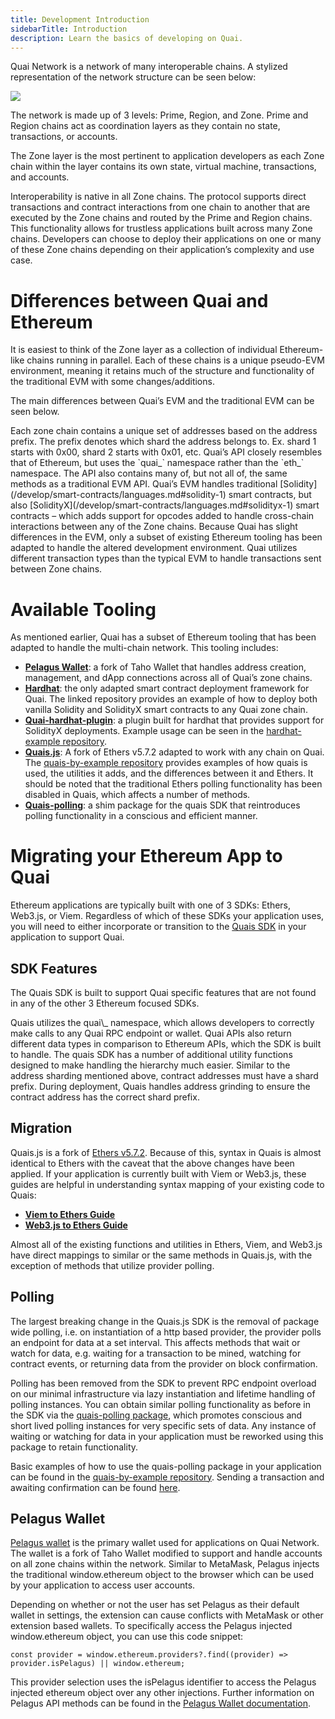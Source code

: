 ```yaml
---
title: Development Introduction
sidebarTitle: Introduction
description: Learn the basics of developing on Quai.
---
```


Quai Network is a network of many interoperable chains. A stylized representation of the network structure can be seen below:

<Frame>
	<img src='/images/HierarchicalStructure.jpg' />
</Frame>

The network is made up of 3 levels: Prime, Region, and Zone. Prime and Region chains act as coordination layers as they contain no state, transactions, or accounts.

The Zone layer is the most pertinent to application developers as each Zone chain within the layer contains its own state, virtual machine, transactions, and accounts.

Interoperability is native in all Zone chains. The protocol supports direct transactions and contract interactions from one chain to another that are executed by the Zone chains and routed by the Prime and Region chains. This functionality allows for trustless applications built across many Zone chains. Developers can choose to deploy their applications on one or many of these Zone chains depending on their application’s complexity and use case.

# Differences between Quai and Ethereum

It is easiest to think of the Zone layer as a collection of individual Ethereum-like chains running in parallel. Each of these chains is a unique pseudo-EVM environment, meaning it retains much of the structure and functionality of the traditional EVM with some changes/additions.

The main differences between Quai’s EVM and the traditional EVM can be seen below.

<AccordionGroup>
	<Accordion title='Address Sharding'>
		Each zone chain contains a unique set of addresses based on the address prefix. The prefix denotes which shard the address belongs to.
		Ex. shard 1 starts with 0x00, shard 2 starts with 0x01, etc.
	</Accordion>
	<Accordion title='API Methods and Namespace'>
		Quai’s API closely resembles that of Ethereum, but uses the `quai_` namespace rather than the `eth_` namespace. The API also contains
		many of, but not all of, the same methods as a traditional EVM API.
	</Accordion>
	<Accordion title='Interoperability Opcodes'>
		Quai’s EVM handles traditional [Solidity](/develop/smart-contracts/languages.md#solidity-1) smart contracts, but also
		[SolidityX](/develop/smart-contracts/languages.md#solidityx-1) smart contracts – which adds support for opcodes added to handle
		cross-chain interactions between any of the Zone chains.
	</Accordion>
	<Accordion title='Available Tooling'>
		Because Quai has slight differences in the EVM, only a subset of existing Ethereum tooling has been adapted to handle the altered
		development environment.
	</Accordion>
	<Accordion title='Transaction Types'>
		Quai utilizes different transaction types than the typical EVM to handle transactions sent between Zone chains.
	</Accordion>
</AccordionGroup>

# Available Tooling

As mentioned earlier, Quai has a subset of Ethereum tooling that has been adapted to handle the multi-chain network. This tooling includes:

- [**Pelagus Wallet**](https://pelaguswallet.io): a fork of Taho Wallet that handles address creation, management, and dApp connections across all of Quai’s zone chains.
- [**Hardhat**](https://github.com/dominant-strategies/hardhat-example): the only adapted smart contract deployment framework for Quai. The linked repository provides an example of how to deploy both vanilla Solidity and SolidityX smart contracts to any Quai zone chain.
- [**Quai-hardhat-plugin**](https://www.npmjs.com/package/quai-hardhat-plugin): a plugin built for hardhat that provides support for SolidityX deployments. Example usage can be seen in the [hardhat-example repository](https://github.com/dominant-strategies/hardhat-example).
- [**Quais.js**](/develop/apis/javascript-apis.md): A fork of Ethers v5.7.2 adapted to work with any chain on Quai. The [quais-by-example repository](https://github.com/dominant-strategies/quais-by-example) provides examples of how quais is used, the utilities it adds, and the differences between it and Ethers. It should be noted that the traditional Ethers polling functionality has been disabled in Quais, which affects a number of methods.
- [**Quais-polling**](https://www.npmjs.com/package/quais-polling): a shim package for the quais SDK that reintroduces polling functionality in a conscious and efficient manner.

# Migrating your Ethereum App to Quai

Ethereum applications are typically built with one of 3 SDKs: Ethers, Web3.js, or Viem. Regardless of which of these SDKs your application uses, you will need to either incorporate or transition to the [Quais SDK](https://www.npmjs.com/package/quais) in your application to support Quai.

## SDK Features

The Quais SDK is built to support Quai specific features that are not found in any of the other 3 Ethereum focused SDKs.

<CardGroup cols={1}>
	<Card
		title='API Compatibility'
		icon='code-branch'
	>
		Quais utilizes the quai\_ namespace, which allows developers to correctly make calls to any Quai RPC endpoint or wallet. Quai APIs also
		return different data types in comparison to Ethereum APIs, which the SDK is built to handle.
	</Card>
	<Card
		title='Utilities'
		icon='wrench-simple'
	>
		The quais SDK has a number of additional utility functions designed to make handling the hierarchy much easier.
	</Card>
	<Card
		title='Contract Address Grinding'
		icon='grid-5'
	>
		Similar to the address sharding mentioned above, contract addresses must have a shard prefix. During deployment, Quais handles address
		grinding to ensure the contract address has the correct shard prefix.
	</Card>
</CardGroup>

## Migration

Quais.js is a fork of [Ethers v5.7.2](https://docs.ethers.org/v5/). Because of this, syntax in Quais is almost identical to Ethers with the caveat that the above changes have been applied. If your application is currently built with Viem or Web3.js, these guides are helpful in understanding syntax mapping of your existing code to Quais:

- [**Viem to Ethers Guide**](https://viem.sh/docs/ethers-migration)
- [**Web3.js to Ethers Guide**](https://docs.ethers.org/v5/migration/web3/)

Almost all of the existing functions and utilities in Ethers, Viem, and Web3.js have direct mappings to similar or the same methods in Quais.js, with the exception of methods that utilize provider polling.

## Polling

The largest breaking change in the Quais.js SDK is the removal of package wide polling, i.e. on instantiation of a http based provider, the provider polls an endpoint for data at a set interval. This affects methods that wait or watch for data, e.g. waiting for a transaction to be mined, watching for contract events, or returning data from the provider on block confirmation.

Polling has been removed from the SDK to prevent RPC endpoint overload on our minimal infrastructure via lazy instantiation and lifetime handling of polling instances. You can obtain similar polling functionality as before in the SDK via the [quais-polling package](https://www.npmjs.com/package/quais-polling), which promotes conscious and short lived polling instances for very specific sets of data. Any instance of waiting or watching for data in your application must be reworked using this package to retain functionality.

Basic examples of how to use the quais-polling package in your application can be found in the [quais-by-example repository](https://github.com/dominant-strategies/quais-by-example). Sending a transaction and awaiting confirmation can be found [here](https://github.com/dominant-strategies/quais-by-example/blob/main/send-transaction/index.js).

## Pelagus Wallet

[Pelagus wallet](https://pelaguswallet.io/) is the primary wallet used for applications on Quai Network. The wallet is a fork of Taho Wallet modified to support and handle accounts on all zone chains within the network. Similar to MetaMask, Pelagus injects the traditional window.ethereum object to the browser which can be used by your application to access user accounts.

Depending on whether or not the user has set Pelagus as their default wallet in settings, the extension can cause conflicts with MetaMask or other extension based wallets. To specifically access the Pelagus injected window.ethereum object, you can use this code snippet:

```
const provider = window.ethereum.providers?.find((provider) => provider.isPelagus) || window.ethereum;
```

This provider selection uses the isPelagus identifier to access the Pelagus injected ethereum object over any other injections. Further information on Pelagus API methods can be found in the [Pelagus Wallet documentation](https://pelaguswallet.io/docs/).
